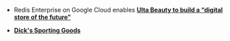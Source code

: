 - Redis Enterprise on Google Cloud enables [**Ulta Beauty to build a “digital store of the future”**](https://redis.com/customers/ulta-beauty/)

- [**Dick's Sporting Goods**](https://redis.com/thank-you/ty-dicks-sporting-goods-perseverance-during-the-pandemic-produced-by-redis-labs-78/)
